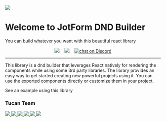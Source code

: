 

<Meta title="Documentation/About" />

<div style={{ margin: '0 auto', maxWidth: '800px', textAlign: 'center'}}>
    <img
      src="https://www.jotform.com/resources/assets/logo/jotform-logo-white-400x100.jpg"
      height={50}
      width={200}
    />
  <h1 style={{ marginTop: 50 }}><span style={{ fontWeight: 400, fontSize: '2rem' }}>Welcome to</span> JotForm DND Builder</h1>
  You can build whatever you want with this beautiful react library
  <p align="center">
    <img src="https://img.shields.io/npm/v/@jotforminc/dnd-builder" />
    &nbsp;&nbsp;
    <img src='https://img.shields.io/bundlephobia/min/@jotforminc/dnd-builder' />
    &nbsp;&nbsp;
    <a href="https://discord.gg/B3yKEP">
      <img
        src="https://img.shields.io/discord/689405749981741071?logo=discord"
        alt="chat on Discord"
      />
    </a>
  </p>
</div>

---

This library is a dnd builder that leverages React natively for rendering the components while using some 3rd party libraries.
The library provides an easy way to get started creating new powerful projects using it.
You can use the exported components directly or customize them in your project.

<div class="example"><LinkTo kind="examples--all-in-one">See an example using this library</LinkTo></div>

<div style={{ marginTop: 50 }}>
  <h3 style={{ marginBottom: 20, textAlign: 'center' }}>Tucan Team</h3>
  <div class="contributors">
    <a href='https://github.com/cncubukcu' data-cont="Can Cubukcu">
      <img src='https://github.com/cncubukcu.png?size=100' />
    </a>
    <a href='https://github.com/sercanscott' data-cont="Sercan Yersen">
      <img src='https://github.com/sercanscott.png?size=100' />
    </a>
    <a href='https://github.com/ozsirmajotform' data-cont="Alican Ozsirma">
      <img src='https://github.com/ozsirmajotform.png?size=100' />
    </a>
    <a href='https://github.com/yigitcukuren' data-cont="Yigit Cukuren">
      <img src='https://github.com/yigitcukuren.png?size=100' />
    </a>
    <a href='https://github.com/giraykarasinir' data-cont="Giray Karasinir">
      <img src='https://github.com/giraykarasinir.png?size=100' />
    </a>
    <a href='https://github.com/ogulcanlok' data-cont="Ogulcan Lok">
      <img src='https://github.com/ogulcanlok.png?size=100' />
    </a>
  </div>
</div>
